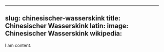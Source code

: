 
---
slug: chinesischer-wasserskink
title: Chinesischer Wasserskink
latin:
image: Chinesischer Wasserskink
wikipedia: 
---

I am content.
